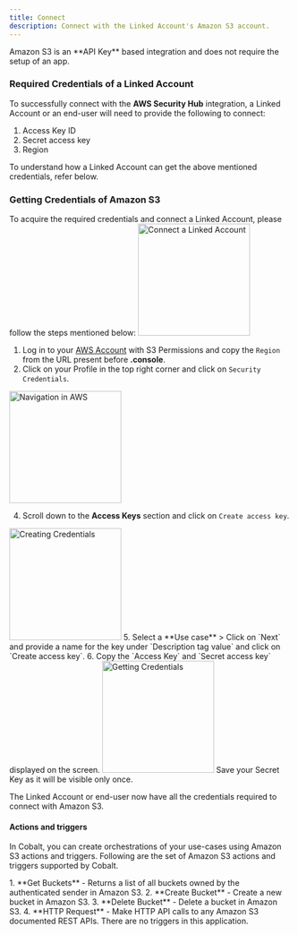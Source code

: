 ```yaml
---
title: Connect
description: Connect with the Linked Account's Amazon S3 account.
---
```

<Note>
Amazon S3 is an **API Key** based integration and does not require the setup of an app.
</Note>

### Required Credentials of a Linked Account

To successfully connect with the **AWS Security Hub** integration, a Linked Account or an end-user will need to provide the following to connect:

1. Access Key ID
2. Secret access key
3. Region

<Info>
To understand how a Linked Account can get the above mentioned credentials, refer below.
</Info>


### Getting Credentials of Amazon S3

To acquire the required credentials and connect a Linked Account, please follow the steps mentioned below:
<img height="200" src="/images/Amazons3/s3_config.png" alt="Connect a Linked Account"/>

1. Log in to your [AWS Account](https://console.aws.amazon.com) with S3 Permissions and copy the `Region` from the URL present before **.console**.
2. Click on your Profile in the top right corner and click on `Security Credentials`.
<img height="200" src="/images/AWSSecurityHub/profileicpon.png" alt="Navigation in AWS"/>

4. Scroll down to the **Access Keys** section and click on `Create access key`.
<img height="200" src="/images/AWSSecurityHub/api_key.png" alt="Creating Credentials"/>
5. Select a **Use case** > Click on `Next` and provide a name for the key under `Description tag value` and click on `Create access key`.
6. Copy the `Access Key` and `Secret access key` displayed on the screen.
<img height="200" src="/images/Amazons3/s3_credentials.png" alt="Getting Credentials"/>

<Tip>
Save your Secret Key as it will be visible only once.
</Tip>

The Linked Account or end-user now have all the credentials required to connect with Amazon S3.

#### Actions and triggers
In Cobalt, you can create orchestrations of your use-cases using Amazon S3 actions and triggers. Following are the set of Amazon S3 actions and triggers
supported by Cobalt.

<Tabs>
  <Tab title="Actions">
  <AccordionGroup>
  <Accordion title="Bucket">
     1. **Get Buckets** - Returns a list of all buckets owned by the authenticated sender in Amazon S3.
     2. **Create Bucket** - Create a new bucket in Amazon S3.
     3. **Delete Bucket** - Delete a bucket in Amazon S3.
    </Accordion>
    <Accordion title="Others">
     4. **HTTP Request** - Make HTTP API calls to any Amazon S3 documented REST APIs.
    </Accordion>
  </AccordionGroup>
  </Tab>

  <Tab title="Triggers">
    There are no triggers in this application.
  </Tab>
</Tabs>
